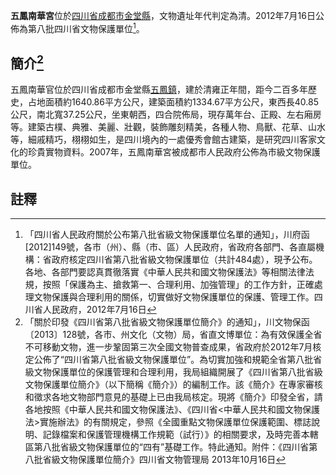 {{msg:四川省文物保護單位
|名稱 = 五鳳南華宮
|編號 = 98
|圖片 = 
|級別 = S8
|分類 = 
|時代 = [[清代|清代]]
|地点 = [[四川省|四川省]][[成都市|成都市]][[金堂縣|金堂縣]]
|坐標 =
|登錄 = 2012年7月16日
}}
'''五鳳南華宮'''位於[[四川省|四川省]][[成都市|成都市]][[金堂縣|金堂縣]]，文物遺址年代判定為清。2012年7月16日公佈為第八批四川省文物保護單位<ref>「四川省人民政府關於公布第八批省級文物保護單位名單的通知」，川府函[2012]149號，各市（州）、縣（市、區）人民政府，省政府各部門、各直屬機構：省政府核定四川省第八批省級文物保護單位（共計484處），現予公布。各地、各部門要認真貫徹落實《中華人民共和國文物保護法》等相關法律法規，按照「保護為主、搶救第一、合理利用、加強管理」的工作方針，正確處理文物保護與合理利用的關係，切實做好文物保護單位的保護、管理工作。四川省人民政府，2012年7月16日</ref>。
== 簡介<ref>「關於印發《四川省第八批省級文物保護單位簡介》的通知」，川文物保函〔2013〕128號，各市、州文化（文物）局，省直文博單位：為有效保護全省不可移動文物，進一步鞏固第三次全國文物普查成果，省政府於2012年7月核定公佈了“四川省第八批省級文物保護單位”。為切實加強和規範全省第八批省級文物保護單位的保護管理和合理利用，我局組織開展了《四川省第八批省級文物保護單位簡介》（以下簡稱《簡介》）的編制工作。該《簡介》在專家審核和徵求各地文物部門意見的基礎上已由我局核定。現將《簡介》印發全省，請各地按照《中華人民共和國文物保護法》、《四川省<中華人民共和國文物保護法>實施辦法》的有關規定，參照《全國重點文物保護單位保護範圍、標誌說明、記錄檔案和保護管理機構工作規範（試行）》的相關要求，及時完善本轄區第八批省級文物保護單位的“四有”基礎工作。特此通知。附件：《四川省第八批省級文物保護單位簡介》四川省文物管理局  2013年10月16日</ref> ==
五鳳南華官位於四川省成都市金堂縣[[五鳳鎮|五鳳鎮]]，建於清雍正年間，距今二百多年歷史，占地面積約1640.86平方公尺，建築面積約1334.67平方公尺，東西長40.85公尺，南北寬37.25公尺，坐東朝西，四合院佈局，現存萬年台、正殿、左右廂房等。建築古樸、典雅、美麗、壯觀，裝飾雕刻精美，各種人物、鳥獸、花草、山水等，細戚精巧，栩栩如生，是四川境內的一處優秀會館古建築，是研究四川客家文化的珍貴實物資料。2007年，五鳳南華宮被成都市人民政府公佈為市級文物保護單位。
==註釋==
{{reflist}}
{{文物保護單位小作品}}